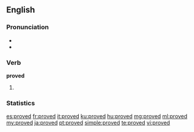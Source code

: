 ==English==

===Pronunciation===
* {{IPA|/ˈpruːvd/}}
* {{audio|en-us-proved.ogg|Audio (US)}}

===Verb===
'''proved'''

# {{past of|[[prove]]}}

===Statistics===
{{rank|island|special|memory|936|proved|plan|pain|official}}

[[es:proved]]
[[fr:proved]]
[[it:proved]]
[[ku:proved]]
[[hu:proved]]
[[mg:proved]]
[[ml:proved]]
[[my:proved]]
[[ja:proved]]
[[pt:proved]]
[[simple:proved]]
[[te:proved]]
[[vi:proved]]